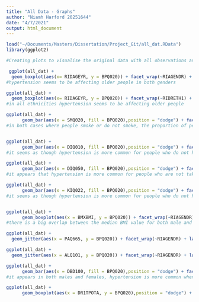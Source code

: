 ```yaml
---
title: "All Data - Graphs"
author: "Niamh Harford 20251644"
date: "4/7/2021"
output: html_document
---
```


```r
load("~/Documents/Masters/Dissertation/Project_Git/all_dat.RData")
library(ggplot2)
```


```r
#Creating plots to visualise the original data with all observations and levels

 ggplot(all_dat) +
  geom_boxplot(aes(x= RIDAGEYR, y = BPQ020)) + facet_wrap(~RIAGENDR) + labs(x="Age", y = "Hypertension") + coord_flip()
#hypertension seems to be affecting older people in both genders

ggplot(all_dat) +
  geom_boxplot(aes(x= RIDAGEYR, y = BPQ020)) + facet_wrap(~RIDRETH1) + labs(x="Age", y = "Hypertension") + coord_flip()
#in all ethnicities hypertension seems to be affecting older people

ggplot(all_dat) +
      geom_bar(aes(x = SMQ020, fill = BPQ020),position = "dodge") + facet_wrap(~RIAGENDR) + xlab("Smoking") + labs(fill= "Hypertension")
#in both cases where people smoke or do not smoke, the proportion of people that do not have hypertension is higher than those who do have it


ggplot(all_dat) +
      geom_bar(aes(x = DIQ010, fill = BPQ020),position = "dodge") + facet_wrap(~RIAGENDR) + labs(x="Diabetes") + labs(fill="Hypertension")
#it seems as though hypertension is more common for people who do not have diabetes, however for those that do have diabetes, there is a higher proportion of people who have hypertension

ggplot(all_dat) +
      geom_bar(aes(x = DIQ050, fill = BPQ020),position = "dodge") + facet_wrap(~RIAGENDR) + labs(x="Insulin Intake") + labs(fill="Hypertension")
#it appears that hypertension is more common for people who are not taking insulin

ggplot(all_dat) +
      geom_bar(aes(x = KIQ022, fill = BPQ020),position = "dodge") + facet_wrap(~RIAGENDR) + labs(x="Kidney Failure") + labs(fill="Hypertension")
#it seems as though hypertension is more common for people who do not have kidney disease


ggplot(all_dat) +
      geom_boxplot(aes(x = BMXBMI, y = BPQ020)) + facet_wrap(~RIAGENDR) + labs(x="BMI", y = "Hypertension") + coord_flip()
#there is a big overlap between the median BMI value for both male and females that both have heard from a doctor that they have hypertension and those that have not

ggplot(all_dat) +
  geom_jitter(aes(x = PAQ665, y = BPQ020)) + facet_wrap(~RIAGENDR) + labs(x="Physical Activity", y = "Hypertension") + coord_flip() 

ggplot(all_dat) +
  geom_jitter(aes(x = ALQ101, y = BPQ020)) + facet_wrap(~RIAGENDR) + labs(x="Alcohol", y = "Hypertension") + coord_flip() 

ggplot(all_dat) +
      geom_bar(aes(x = DBD100, fill = BPQ020),position = "dodge") + facet_wrap(~RIAGENDR) + labs(x="Salt",fill="Hypertension")
#it appears in both males and females, hypertension is more common when salt is "rarely" added to meals

ggplot(all_dat) +
      geom_boxplot(aes(x = DR1TPOTA, y = BPQ020),position = "dodge") + facet_wrap(~RIAGENDR) + labs(x="Potassium", y ="Hypertension") + coord_flip()
```

